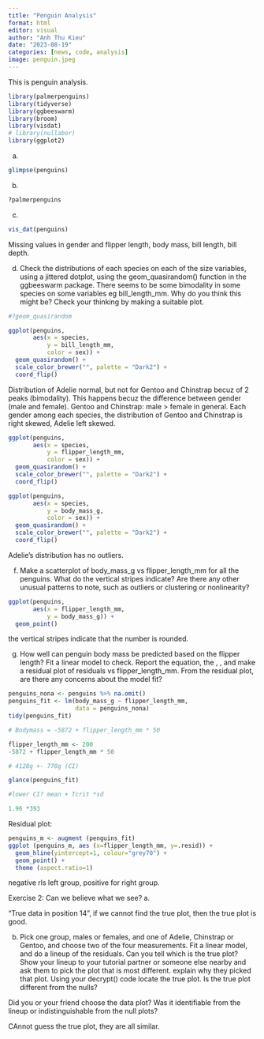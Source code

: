 ```yaml
---
title: "Penguin Analysis"
format: html
editor: visual
author: "Anh Thu Kieu"
date: "2023-08-19"
categories: [news, code, analysis]
image: penguin.jpeg
---
```

This is penguin analysis.

```r
library(palmerpenguins)
library(tidyverse)
library(ggbeeswarm)
library(broom)
library(visdat)
# library(nullabor)
library(ggplot2)
```

a.  

```r
glimpse(penguins)
```

b.  

```r
?palmerpenguins
```

c.  

```r
vis_dat(penguins)
```

Missing values in gender and flipper length, body mass, bill length, bill depth.

d.  Check the distributions of each species on each of the size variables, using a jittered dotplot, using the geom_quasirandom() function in the ggbeeswarm package. There seems to be some bimodality in some species on some variables eg bill_length_mm. Why do you think this might be? Check your thinking by making a suitable plot.

```r
#?geom_quasirandom

ggplot(penguins,
       aes(x = species, 
           y = bill_length_mm,
           color = sex)) + 
  geom_quasirandom() +
  scale_color_brewer("", palette = "Dark2") +
  coord_flip()
```

Distribution of Adelie normal, but not for Gentoo and Chinstrap becuz of 2 peaks (bimodality). This happens becuz the difference between gender (male and female). Gentoo and Chinstrap: male \> female in general. Each gender among each species, the distribution of Gentoo and Chinstrap is right skewed, Adelie left skewed.

```r
ggplot(penguins,
       aes(x = species, 
           y = flipper_length_mm,
           color = sex)) + 
  geom_quasirandom() +
  scale_color_brewer("", palette = "Dark2") +
  coord_flip()
```

```r
ggplot(penguins,
       aes(x = species, 
           y = body_mass_g,
           color = sex)) + 
  geom_quasirandom() +
  scale_color_brewer("", palette = "Dark2") +
  coord_flip()
```

Adelie's distribution has no outliers.

f.  Make a scatterplot of body_mass_g vs flipper_length_mm for all the penguins. What do the vertical stripes indicate? Are there any other unusual patterns to note, such as outliers or clustering or nonlinearity?

```r
ggplot(penguins,
       aes(x = flipper_length_mm, 
           y = body_mass_g)) +
  geom_point()
```

the vertical stripes indicate that the number is rounded.

g.  How well can penguin body mass be predicted based on the flipper length? Fit a linear model to check. Report the equation, the , , and make a residual plot of residuals vs flipper_length_mm. From the residual plot, are there any concerns about the model fit?

```r
penguins_nona <- penguins %>% na.omit()
penguins_fit <- lm(body_mass_g ~ flipper_length_mm,
                   data = penguins_nona)
tidy(penguins_fit)

```

```r
# Bodymass = -5872 + flipper_length_mm * 50

flipper_length_mm <- 200
-5872 + flipper_length_mm * 50

# 4128g +- 770g (CI)
```

```r
glance(penguins_fit)

#lower CI? mean + Tcrit *sd

1.96 *393
```

Residual plot:

```r
penguins_m <- augment (penguins_fit)
ggplot (penguins_m, aes (x=flipper_length_mm, y=.resid)) +
  geom_hline(yintercept=1, colour="grey70") +
  geom_point() +
  theme (aspect.ratio=1)
```

negative rls left group, positive for right group.

Exercise 2: Can we believe what we see? a.


"True data in position 14", if we cannot find the true plot, then the true plot is good.

b.  Pick one group, males or females, and one of Adelie, Chinstrap or Gentoo, and choose two of the four measurements. Fit a linear model, and do a lineup of the residuals. Can you tell which is the true plot? Show your lineup to your tutorial partner or someone else nearby and ask them to pick the plot that is most different. explain why they picked that plot. Using your decrypt() code locate the true plot. Is the true plot different from the nulls?

Did you or your friend choose the data plot? Was it identifiable from the lineup or indistinguishable from the null plots?

CAnnot guess the true plot, they are all similar.
